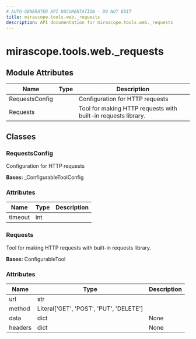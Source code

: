 ```yaml
---
# AUTO-GENERATED API DOCUMENTATION - DO NOT EDIT
title: mirascope.tools.web._requests
description: API documentation for mirascope.tools.web._requests
---
```


# mirascope.tools.web._requests

<ApiType type="Module" />

## Module Attributes

| Name | Type | Description |
| ---- | ---- | ----------- |
| RequestsConfig |  | Configuration for HTTP requests |
| Requests |  | Tool for making HTTP requests with built-in requests library. |

## Classes

### RequestsConfig

<ApiType type="Class" />

Configuration for HTTP requests

**Bases:** _ConfigurableToolConfig

### Attributes

| Name | Type | Description |
| ---- | ---- | ----------- |
| timeout | int |  |


### Requests

<ApiType type="Class" />

Tool for making HTTP requests with built-in requests library.

**Bases:** ConfigurableTool

### Attributes

| Name | Type | Description |
| ---- | ---- | ----------- |
| url | str |  |
| method | Literal['GET', 'POST', 'PUT', 'DELETE'] |  |
| data | dict | None |  |
| headers | dict | None |  |



